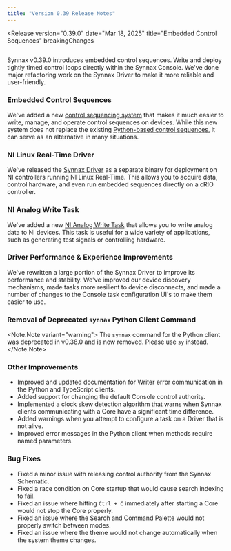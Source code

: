 ```yaml
---
title: "Version 0.39 Release Notes"
---
```



<Release
    version="0.39.0"
    date="Mar 18, 2025"
    title="Embedded Control Sequences"
    breakingChanges
>
<Diagram style="height: 300px" preview>
  <Image
    client:only="react"
    id="control/embedded/thumbnail"
    themed={false}
  />
</Diagram>

Synnax v0.39.0 introduces embedded control sequences. Write and deploy tightly timed
control loops directly within the Synnax Console. We've done major refactoring work on
the Synnax Driver to make it more reliable and user-friendly.

### Embedded Control Sequences

We've added a new [control sequencing system](/reference/control/embedded) that makes it
much easier to write, manage, and operate control sequences on devices. While this new
system does not replace the existing
[Python-based control sequences](/reference/control/python), it can serve as an
alternative in many situations.

### NI Linux Real-Time Driver

We've released the [Synnax Driver](/reference/driver/installation) as a separate binary
for deployment on NI controllers running NI Linux Real-Time. This allows you to acquire
data, control hardware, and even run embedded sequences directly on a cRIO controller.

### NI Analog Write Task

We've added a new [NI Analog Write Task](/reference/driver/ni/analog-write-task) that
allows you to write analog data to NI devices. This task is useful for a wide variety of
applications, such as generating test signals or controlling hardware.

### Driver Performance & Experience Improvements

We've rewritten a large portion of the Synnax Driver to improve its performance and
stability. We've improved our device discovery mechanisms, made tasks more resilient to
device disconnects, and made a number of changes to the Console task configuration UI's
to make them easier to use.

### Removal of Deprecated `synnax` Python Client Command

<Note.Note variant="warning">
  The `synnax` command for the Python client was deprecated in v0.38.0 and is now
  removed. Please use `sy` instead.
</Note.Note>

### Other Improvements

- Improved and updated documentation for Writer error communication in the Python and
  TypeScript clients.
- Added support for changing the default Console control authority.
- Implemented a clock skew detection algorithm that warns when Synnax clients
  communicating with a Core have a significant time difference.
- Added warnings when you attempt to configure a task on a Driver that is not alive.
- Improved error messages in the Python client when methods require named parameters.

### Bug Fixes

- Fixed a minor issue with releasing control authority from the Synnax Schematic.
- Fixed a race condition on Core startup that would cause search indexing to fail.
- Fixed an issue where hitting `Ctrl + C` immediately after starting a Core would not
  stop the Core properly.
- Fixed an issue where the Search and Command Palette would not properly switch between
  modes.
- Fixed an issue where the theme would not change automatically when the system theme
  changes.

</Release>
